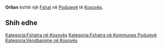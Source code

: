 {{Fshat në Kosovës
 | Emri                = Orllan
| sqi_N_name = Orllan
| sqi_N_FULL_NAME_RO = Orllan
| sqi_N_FULL_NAME_ND_RO = Orllan
| sqi_N_SORT_NAME_RG = ORLLAN
| sqi_N_FULL_NAME_RG = Orllan
| sqi_N_FULL_NAME_ND_RG = Orllan
| sqi_V_name = Gallab
| sqi_V_FULL_NAME_RO = Gallab Gallabi Orllani
| sqi_V_FULL_NAME_ND_RO = Gallab Gallabi Orllani
| sqi_V_SORT_NAME_RG = GALLAB GALLABI ORLLANI
| sqi_V_FULL_NAME_RG = Gallab Gallabi Orllani
| sqi_V_FULL_NAME_ND_RG = Gallab Gallabi Orllani
| srp_N_name = Orlane
| srp_N_FULL_NAME_RO = Orlane
| srp_N_FULL_NAME_ND_RO = Orlane
| srp_N_SORT_NAME_RG = ORLANE
| srp_N_FULL_NAME_RG = Orlane
| srp_N_FULL_NAME_ND_RG = Orlane
| srp_NS_name = Орлане
| srp_NS_FULL_NAME_RO = Орлане
| srp_NS_FULL_NAME_ND_RO = Орлане
| srp_NS_SORT_NAME_RG = ОРЛАНЕ
| srp_NS_FULL_NAME_RG = Орлане
| srp_NS_FULL_NAME_ND_RG = Орлане
| std_V_name = Orljani
| std_V_FULL_NAME_RO = Orljani Orljane
| std_V_FULL_NAME_ND_RO = Orljani Orljane
| std_V_SORT_NAME_RG = ORLJANI ORLJANE
| std_V_FULL_NAME_RG = Orljani Orljane
| std_V_FULL_NAME_ND_RG = Orljani Orljane

 | Emri (Rasa dhanore) = 
 | Figura              = 
 | Shteti              = Kosovo
 | Komuna              = Podujevë
 | Kodi postar         = 
 | Sipërfaqja          = 

 | Popullsia           = 

 | Regj. i popullsisë  = 
 | Dend. e popullsisë  = 
 | Faqja zyrtare       = 
 <!--- Koordinatat ----> 
 | Gjerësia            = 42.817778
 | Gjatësia            = 21.343333
 | Lartësia            = 
}}
'''Orllan''' është një [[Fshat]] në [[Podujevë]] të [[Kosovës]].

<!-- == Gjeografia == -->
<!-- == Historia == -->
<!-- == Demografia == -->
== Shih edhe ==
{{Komuna Podujevë}}
{{Kosovo-Administrata-Cung}}

[[Kategoria:Fshatra në Kosovës]]
[[Kategoria:Fshatra në Kommunes Podujevë]]
[[Kategoria:Vendbanime në Kosovës]]